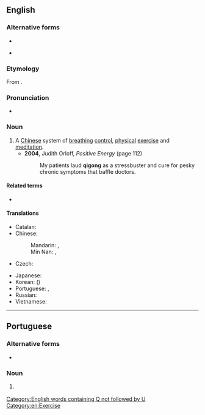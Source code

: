 {{also|qìgōng|qi-gong|qi gong}}
==English==
{{wikipedia}}

===Alternative forms===
* {{l|en|qi gong}}
* {{l|en|chi kung}} {{qualifier|rarer}}

===Etymology===
From {{etyl|zh|en}} {{etyl|cmn|en}} {{zh-l|氣功|qìgōng}}.

===Pronunciation===
* {{a|UK}} {{IPA|/tʃiːˈɡɒŋ/|/tʃiːˈkʊŋ/|lang=en}}

===Noun===
{{en-noun|-|s}}

# A [[Chinese]] system of [[breathing]] [[control]], [[physical]] [[exercise]] and [[meditation]]. {{defdate|from 20th c.}}
#* '''2004''', Judith Orloff, ''Positive Energy'' (page 112)
#*: My patients laud '''qigong''' as a stressbuster and cure for pesky chronic symptoms that baffle doctors.

====Related terms====
* {{l|en|Ba Duan Jin}}

====Translations====
{{trans-top|system of breathing control}}
* Catalan: {{t|ca|txi-kung|m}}
* Chinese:
*: Mandarin: {{t+|cmn|氣功|sc=Hani}}, {{t+|cmn|气功|tr=qìgōng|sc=Hani}}
*: Min Nan: {{t+|nan|氣功|sc=Hani}}, {{t|nan|气功|tr=khì-kong|sc=Hani}}
* Czech: {{t|cs|čchi-kung|m}}
{{trans-mid}}
* Japanese: {{t|ja|気功|tr=きこう, kikō}}
* Korean: {{t+|ko|기공|sc=Hang}} ({{t+|ko|氣功|sc=Hani}})
* Portuguese: {{t|pt|qigong|m}}, {{t|pt|qi-gong|m}}
* Russian: {{t+|ru|цигу́н|m}}
* Vietnamese: {{t+|vi|khí công}}
{{trans-bottom}}

[[Category:English words containing Q not followed by U]]
[[Category:en:Exercise]]

----

==Portuguese==

===Alternative forms===
* {{l|pt|qi-gong}}

===Noun===
{{pt-noun|m|-}}

# {{lb|pt|alternative medicine}} {{l|en|qigong}} {{gloss|a Chinese system of body movement and meditation}}
